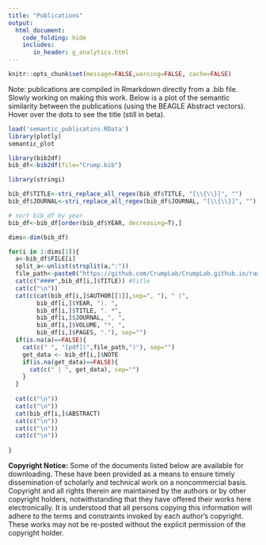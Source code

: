 ```yaml
---
title: "Publications"
output: 
  html_document:
    code_folding: hide
    includes:
       in_header: g_analytics.html
---
```


```r
knitr::opts_chunk$set(message=FALSE,warning=FALSE, cache=FALSE)
```

Note: publications are compiled in Rmarkdown directly from a .bib file. Slowly working on making this work. Below is a plot of the semantic similarity between the publications (using the BEAGLE Abstract vectors). Hover over the dots to see the title (still in beta).

```r
load('semantic_publicatins.RData')
library(plotly)
semantic_plot
```


```r
library(bib2df)
bib_df<-bib2df(file="Crump.bib")

library(stringi)

bib_df$TITLE<-stri_replace_all_regex(bib_df$TITLE, "[\\{\\}]", "")
bib_df$JOURNAL<-stri_replace_all_regex(bib_df$JOURNAL, "[\\{\\}]", "")

# sort bib_df by year
bib_df<-bib_df[order(bib_df$YEAR, decreasing=T),]

dims<-dim(bib_df)

for(i in 1:dims[1]){
  a<-bib_df$FILE[i]
  split_a<-unlist(strsplit(a,":"))
  file_path<-paste0("https://github.com/CrumpLab/CrumpLab.github.io/raw/master/",split_a[2])
  cat(c("####",bib_df[i,]$TITLE)) #title
  cat(c("\n"))
  cat(c(cat(bib_df[i,]$AUTHOR[[1]],sep=", "), " (",
        bib_df[i,]$YEAR, "). ",
        bib_df[i,]$TITLE, ". *",
        bib_df[i,]$JOURNAL, ", ",
        bib_df[i,]$VOLUME, "*, ",
        bib_df[i,]$PAGES, "."), sep="")
  if(is.na(a)==FALSE){
    cat(c(" ", "[pdf](",file_path,")"), sep="")
    get_data <- bib_df[i,]$NOTE
    if(is.na(get_data)==FALSE){
      cat(c(" | ", get_data), sep="")
    }
  }
  
  cat(c("\n"))
  cat(c("\n"))
  cat(bib_df[i,]$ABSTRACT)
  cat(c("\n"))
  cat(c("\n"))
  cat(c("\n"))
  
}
```


**Copyright Notice:** Some of the documents listed below are available for downloading. These have been provided as a means to ensure timely dissemination of scholarly and technical work on a noncommercial basis. Copyright and all rights therein are maintained by the authors or by other copyright holders, notwithstanding that they have offered their works here electronically. It is understood that all persons copying this information will adhere to the terms and constraints invoked by each author's copyright. These works may not be re-posted without the explicit permission of the copyright holder.

